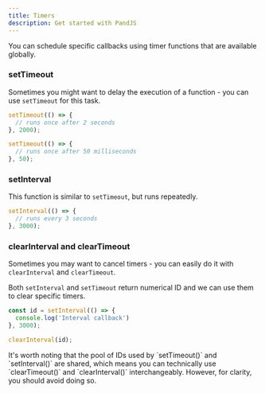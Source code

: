 ```yaml
---
title: Timers
description: Get started with PandJS
---
```



You can schedule specific callbacks using timer functions that are available globally.

### setTimeout

Sometimes you might want to delay the execution of a function - you can use `setTimeout` for this task.

```js
setTimeout(() => {
  // runs once after 2 seconds
}, 2000);

setTimeout(() => {
  // runs once after 50 milliseconds
}, 50);
```

### setInterval

This function is similar to `setTimeout`, but runs repeatedly. 

```js
setInterval(() => {
  // runs every 3 seconds
}, 3000);
```

### clearInterval and clearTimeout

Sometimes you may want to cancel timers - you can easily do it with `clearInterval` and `clearTimeout`.

Both `setInterval` and `setTimeout` return numerical ID and we can use them to clear specific timers.

```js
const id = setInterval(() => {
  console.log('Interval callback')
}, 3000);

clearInterval(id);
```

<Aside>
It's worth noting that the pool of IDs used by `setTimeout()` and `setInterval()` are shared, which means you can technically use `clearTimeout()` and `clearInterval()` interchangeably. However, for clarity, you should avoid doing so.
</Aside>